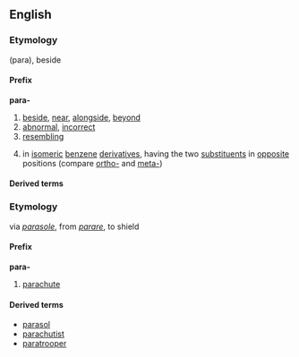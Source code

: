 ==English==
===Etymology===
{{Gr.}} (para), beside
====Prefix====
'''para-'''
# [[beside]], [[near]], [[alongside]], [[beyond]]
# [[abnormal]], [[incorrect]]
# [[resembling]]
#{{chemistry}} in [[isomeric]] [[benzene]] [[derivative]]s, having the two [[substituent]]s in [[opposite]] positions (compare [[ortho-]] and [[meta-]])

====Derived terms====
<!-- very many to be added -->
===Etymology===
via {{It.}} ''[[parasole]]'', from {{L.}} ''[[parare]]'', to shield
====Prefix====
'''para-'''
# [[parachute]]
====Derived terms====
*[[parasol]]
*[[parachutist]]
*[[paratrooper]]